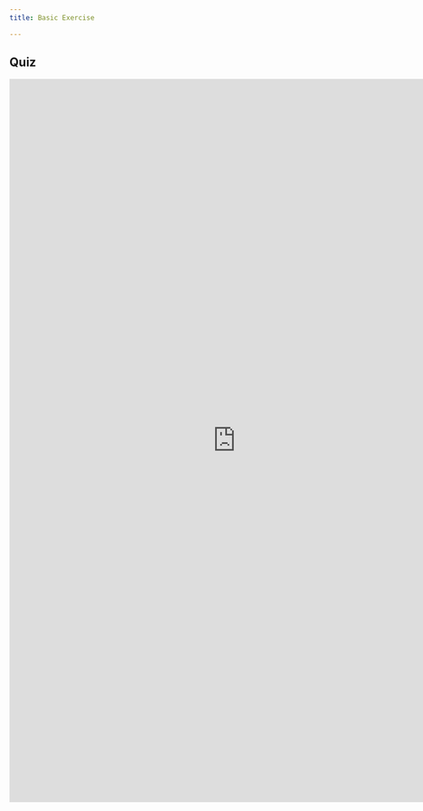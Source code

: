 ```yaml
---
title: Basic Exercise

---
```


## Quiz

<iframe width="800" height="1280" src="https://gisma.shinyapps.io/learnr_app2/" frameborder="0"> </iframe>


